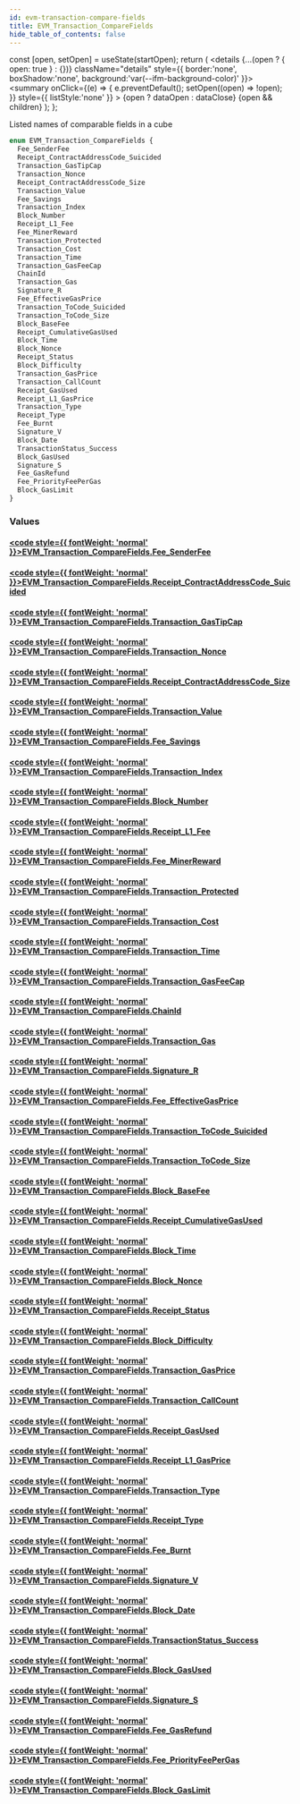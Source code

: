 ```yaml
---
id: evm-transaction-compare-fields
title: EVM_Transaction_CompareFields
hide_table_of_contents: false
---
```







  const [open, setOpen] = useState(startOpen);
  return (
    <details {...(open ? { open: true } : {})} className="details" style={{ border:'none', boxShadow:'none', background:'var(--ifm-background-color)' }}>
      <summary
        onClick={(e) => {
          e.preventDefault();
          setOpen((open) => !open);
        }}
        style={{ listStyle:'none' }}
      >
      {open ? dataOpen : dataClose}
      </summary>
      {open && children}
    </details>
  );
};










Listed names of comparable fields in a cube


```graphql
enum EVM_Transaction_CompareFields {
  Fee_SenderFee
  Receipt_ContractAddressCode_Suicided
  Transaction_GasTipCap
  Transaction_Nonce
  Receipt_ContractAddressCode_Size
  Transaction_Value
  Fee_Savings
  Transaction_Index
  Block_Number
  Receipt_L1_Fee
  Fee_MinerReward
  Transaction_Protected
  Transaction_Cost
  Transaction_Time
  Transaction_GasFeeCap
  ChainId
  Transaction_Gas
  Signature_R
  Fee_EffectiveGasPrice
  Transaction_ToCode_Suicided
  Transaction_ToCode_Size
  Block_BaseFee
  Receipt_CumulativeGasUsed
  Block_Time
  Block_Nonce
  Receipt_Status
  Block_Difficulty
  Transaction_GasPrice
  Transaction_CallCount
  Receipt_GasUsed
  Receipt_L1_GasPrice
  Transaction_Type
  Receipt_Type
  Fee_Burnt
  Signature_V
  Block_Date
  TransactionStatus_Success
  Block_GasUsed
  Signature_S
  Fee_GasRefund
  Fee_PriorityFeePerGas
  Block_GasLimit
}
```




### Values

#### [<code style={{ fontWeight: 'normal' }}>EVM_Transaction_CompareFields.<b>Fee_SenderFee</b></code>](#)  
> 
> 
> 
> 

#### [<code style={{ fontWeight: 'normal' }}>EVM_Transaction_CompareFields.<b>Receipt_ContractAddressCode_Suicided</b></code>](#)  
> 
> 
> 
> 

#### [<code style={{ fontWeight: 'normal' }}>EVM_Transaction_CompareFields.<b>Transaction_GasTipCap</b></code>](#)  
> 
> 
> 
> 

#### [<code style={{ fontWeight: 'normal' }}>EVM_Transaction_CompareFields.<b>Transaction_Nonce</b></code>](#)  
> 
> 
> 
> 

#### [<code style={{ fontWeight: 'normal' }}>EVM_Transaction_CompareFields.<b>Receipt_ContractAddressCode_Size</b></code>](#)  
> 
> 
> 
> 

#### [<code style={{ fontWeight: 'normal' }}>EVM_Transaction_CompareFields.<b>Transaction_Value</b></code>](#)  
> 
> 
> 
> 

#### [<code style={{ fontWeight: 'normal' }}>EVM_Transaction_CompareFields.<b>Fee_Savings</b></code>](#)  
> 
> 
> 
> 

#### [<code style={{ fontWeight: 'normal' }}>EVM_Transaction_CompareFields.<b>Transaction_Index</b></code>](#)  
> 
> 
> 
> 

#### [<code style={{ fontWeight: 'normal' }}>EVM_Transaction_CompareFields.<b>Block_Number</b></code>](#)  
> 
> 
> 
> 

#### [<code style={{ fontWeight: 'normal' }}>EVM_Transaction_CompareFields.<b>Receipt_L1_Fee</b></code>](#)  
> 
> 
> 
> 

#### [<code style={{ fontWeight: 'normal' }}>EVM_Transaction_CompareFields.<b>Fee_MinerReward</b></code>](#)  
> 
> 
> 
> 

#### [<code style={{ fontWeight: 'normal' }}>EVM_Transaction_CompareFields.<b>Transaction_Protected</b></code>](#)  
> 
> 
> 
> 

#### [<code style={{ fontWeight: 'normal' }}>EVM_Transaction_CompareFields.<b>Transaction_Cost</b></code>](#)  
> 
> 
> 
> 

#### [<code style={{ fontWeight: 'normal' }}>EVM_Transaction_CompareFields.<b>Transaction_Time</b></code>](#)  
> 
> 
> 
> 

#### [<code style={{ fontWeight: 'normal' }}>EVM_Transaction_CompareFields.<b>Transaction_GasFeeCap</b></code>](#)  
> 
> 
> 
> 

#### [<code style={{ fontWeight: 'normal' }}>EVM_Transaction_CompareFields.<b>ChainId</b></code>](#)  
> 
> 
> 
> 

#### [<code style={{ fontWeight: 'normal' }}>EVM_Transaction_CompareFields.<b>Transaction_Gas</b></code>](#)  
> 
> 
> 
> 

#### [<code style={{ fontWeight: 'normal' }}>EVM_Transaction_CompareFields.<b>Signature_R</b></code>](#)  
> 
> 
> 
> 

#### [<code style={{ fontWeight: 'normal' }}>EVM_Transaction_CompareFields.<b>Fee_EffectiveGasPrice</b></code>](#)  
> 
> 
> 
> 

#### [<code style={{ fontWeight: 'normal' }}>EVM_Transaction_CompareFields.<b>Transaction_ToCode_Suicided</b></code>](#)  
> 
> 
> 
> 

#### [<code style={{ fontWeight: 'normal' }}>EVM_Transaction_CompareFields.<b>Transaction_ToCode_Size</b></code>](#)  
> 
> 
> 
> 

#### [<code style={{ fontWeight: 'normal' }}>EVM_Transaction_CompareFields.<b>Block_BaseFee</b></code>](#)  
> 
> 
> 
> 

#### [<code style={{ fontWeight: 'normal' }}>EVM_Transaction_CompareFields.<b>Receipt_CumulativeGasUsed</b></code>](#)  
> 
> 
> 
> 

#### [<code style={{ fontWeight: 'normal' }}>EVM_Transaction_CompareFields.<b>Block_Time</b></code>](#)  
> 
> 
> 
> 

#### [<code style={{ fontWeight: 'normal' }}>EVM_Transaction_CompareFields.<b>Block_Nonce</b></code>](#)  
> 
> 
> 
> 

#### [<code style={{ fontWeight: 'normal' }}>EVM_Transaction_CompareFields.<b>Receipt_Status</b></code>](#)  
> 
> 
> 
> 

#### [<code style={{ fontWeight: 'normal' }}>EVM_Transaction_CompareFields.<b>Block_Difficulty</b></code>](#)  
> 
> 
> 
> 

#### [<code style={{ fontWeight: 'normal' }}>EVM_Transaction_CompareFields.<b>Transaction_GasPrice</b></code>](#)  
> 
> 
> 
> 

#### [<code style={{ fontWeight: 'normal' }}>EVM_Transaction_CompareFields.<b>Transaction_CallCount</b></code>](#)  
> 
> 
> 
> 

#### [<code style={{ fontWeight: 'normal' }}>EVM_Transaction_CompareFields.<b>Receipt_GasUsed</b></code>](#)  
> 
> 
> 
> 

#### [<code style={{ fontWeight: 'normal' }}>EVM_Transaction_CompareFields.<b>Receipt_L1_GasPrice</b></code>](#)  
> 
> 
> 
> 

#### [<code style={{ fontWeight: 'normal' }}>EVM_Transaction_CompareFields.<b>Transaction_Type</b></code>](#)  
> 
> 
> 
> 

#### [<code style={{ fontWeight: 'normal' }}>EVM_Transaction_CompareFields.<b>Receipt_Type</b></code>](#)  
> 
> 
> 
> 

#### [<code style={{ fontWeight: 'normal' }}>EVM_Transaction_CompareFields.<b>Fee_Burnt</b></code>](#)  
> 
> 
> 
> 

#### [<code style={{ fontWeight: 'normal' }}>EVM_Transaction_CompareFields.<b>Signature_V</b></code>](#)  
> 
> 
> 
> 

#### [<code style={{ fontWeight: 'normal' }}>EVM_Transaction_CompareFields.<b>Block_Date</b></code>](#)  
> 
> 
> 
> 

#### [<code style={{ fontWeight: 'normal' }}>EVM_Transaction_CompareFields.<b>TransactionStatus_Success</b></code>](#)  
> 
> 
> 
> 

#### [<code style={{ fontWeight: 'normal' }}>EVM_Transaction_CompareFields.<b>Block_GasUsed</b></code>](#)  
> 
> 
> 
> 

#### [<code style={{ fontWeight: 'normal' }}>EVM_Transaction_CompareFields.<b>Signature_S</b></code>](#)  
> 
> 
> 
> 

#### [<code style={{ fontWeight: 'normal' }}>EVM_Transaction_CompareFields.<b>Fee_GasRefund</b></code>](#)  
> 
> 
> 
> 

#### [<code style={{ fontWeight: 'normal' }}>EVM_Transaction_CompareFields.<b>Fee_PriorityFeePerGas</b></code>](#)  
> 
> 
> 
> 

#### [<code style={{ fontWeight: 'normal' }}>EVM_Transaction_CompareFields.<b>Block_GasLimit</b></code>](#)  
> 
> 
> 
> 



